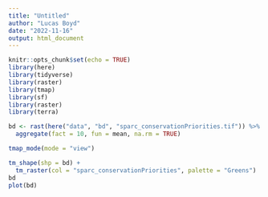 ```yaml
---
title: "Untitled"
author: "Lucas Boyd"
date: "2022-11-16"
output: html_document
---
```


```r
knitr::opts_chunk$set(echo = TRUE)
library(here)
library(tidyverse)
library(raster)
library(tmap)
library(sf)
library(raster)
library(terra)
```

```r
bd <- rast(here("data", "bd", "sparc_conservationPriorities.tif")) %>% project("epsg:4326") %>% 
  aggregate(fact = 10, fun = mean, na.rm = TRUE)

```

```r
tmap_mode(mode = "view")

tm_shape(shp = bd) +
  tm_raster(col = "sparc_conservationPriorities", palette = "Greens")
bd
plot(bd)
```


